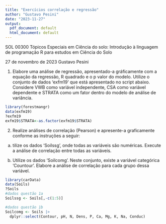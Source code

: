 ```yaml
---
title: "Exercícios correlação e regressão"
author: "Gustavo Pesini"
date: "2023-11-27"
output:
  pdf_document: default
  html_document: default
---
```


SOL 00300
Tópicos Especiais em Ciência do solo:
Introdução à linguagem de programação R para estudos em Ciência do Solo

27 de novembro de 2023
Gustavo Pesini

1) Elabore uma análise de regressão, apresentado-a gráficamente com a equação da regressão, R quadrado e o p valor do modelo. Utilize o conjunto de dados 'exfm19' que está apresentado no script abaixo. Considere VWB como variável independente, CSA como variável dependente e STRATA como um fator dentro do modelo de análise de variância.
```r
library(forestmangr)
data(exfm19) 
?exfm19
exfm19$STRATA<-as.factor(exfm19$STRATA)
```



2) Realize análises de correlação (Pearson) e apresente-a graficamente conforme as instruções a seguir:

a) tilize os dados 'Soilssg', onde todas as variáveis são numéricas. Execute a análise de correlação entre todas as variáveis.

b) Utilize os dados 'Soilcomg'. Neste conjunto, existe a variável categórica 'Countour'. Elabore a análise de correlação para cada grupo dessa variável. 

```r
library(carData)
data(Soils)
?Soils
#dados questão 1a
Soilssg <- Soils[,-c(1:5)]

#dados questão 1b
Soilcomg <- Soils |> 
  dplyr::select(Contour, pH, N, Dens, P, Ca, Mg, K, Na, Conduc)
```

